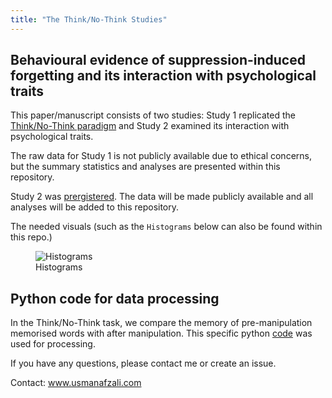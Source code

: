 ```yaml
---
title: "The Think/No-Think Studies"
---
```


## Behavioural evidence of suppression-induced forgetting and its interaction with psychological traits

This paper/manuscript consists of two studies: Study 1 replicated the [Think/No-Think paradigm](https://www.nature.com/articles/35066572) and Study 2 examined its interaction with psychological traits.

The raw data for Study 1 is not publicly available due to ethical concerns, but the summary statistics and analyses are presented within this repository.

Study 2 was [prergistered](https://osf.io/zdb8u). The data will be made publicly available and all analyses will be added to this repository.

The needed visuals (such as the `Histograms` below can also be found within this repo.)

![Histograms](trait_plots.png)

## Python code for data processing
In the Think/No-Think task, we compare the memory of pre-manipulation memorised words with after manipulation. This specific python [code]() was used for processing.

If you have any questions, please contact me or create an issue.

Contact: [www.usmanafzali.com ](https://www.usmanafzali.com)